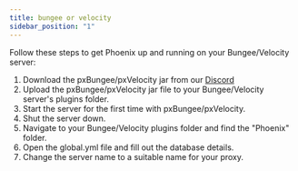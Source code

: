 ```yaml
---
title: bungee or velocity
sidebar_position: "1"
---
```


Follow these steps to get Phoenix up and running on your Bungee/Velocity server:

1. Download the pxBungee/pxVelocity jar from our [Discord](https://ptb.discord.com/channels/888463667895623812/1067486276296642560)
2. Upload the pxBungee/pxVelocity jar file to your Bungee/Velocity server's plugins folder.
3. Start the server for the first time with pxBungee/pxVelocity.
4. Shut the server down.
5. Navigate to your Bungee/Velocity plugins folder and find the "Phoenix" folder.
6. Open the global.yml file and fill out the database details.
7. Change the server name to a suitable name for your proxy.